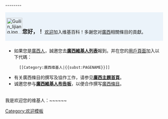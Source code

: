 --------<noinclude>[[Category:欢迎模板]]</noinclude><div style="width: 98%; margin: 0.2em 0; padding: 0.3em 0.3em; background: #ebf3fa;">[[File:Guilin lijiang.jpg|50px]]<big>'''您好，{{PAGENAME}}！'''</big> [[Wikipedia:欢迎|欢迎]]加入维基百科！多謝您对[[廣西]]相關條目的貢獻。</div>
<div style="width: 98%; margin: 0.2em 0; padding: 0.3em 0.3em;">
*如果您是[[:Category:廣西維基人|廣西人]]，誠邀您去'''[[Wikipedia:广西维基人列表|廣西維基人列表]]'''報到。并在您的[[user:{{PAGENAME}}|用戶頁面]]加入以下代碼：
:<code><nowiki>[[Category:廣西维基人|{{subst:PAGENAME}}]]</nowiki></code>
*有关廣西條目的撰写及協作工作，请参见'''[[Portal:廣西|廣西主題首頁]]'''。
*诚邀您参与'''[[Wikipedia:廣西维基人布告板|廣西維基人布告板]]'''，以便合作撰写[[:Category:廣西|廣西條目]]。
</div>
我是欢迎您的维基人：~~<includeonly>~~</includeonly><noinclude>~~<noinclude/></center>
</div><noinclude>{{Documentation}}</noinclude>